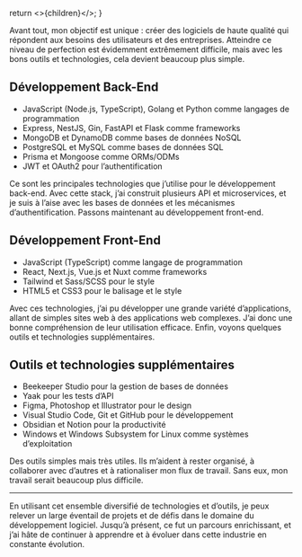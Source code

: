   return <>{children}</>;
}

Avant tout, mon objectif est unique : créer des logiciels de haute qualité qui répondent aux besoins des utilisateurs et des entreprises. Atteindre ce niveau de perfection est évidemment extrêmement difficile, mais avec les bons outils et technologies, cela devient beaucoup plus simple.

## Développement Back-End

- JavaScript (Node.js, TypeScript), Golang et Python comme langages de programmation
- Express, NestJS, Gin, FastAPI et Flask comme frameworks
- MongoDB et DynamoDB comme bases de données NoSQL
- PostgreSQL et MySQL comme bases de données SQL
- Prisma et Mongoose comme ORMs/ODMs
- JWT et OAuth2 pour l’authentification

Ce sont les principales technologies que j’utilise pour le développement back-end. Avec cette stack, j’ai construit plusieurs API et microservices, et je suis à l’aise avec les bases de données et les mécanismes d’authentification. Passons maintenant au développement front-end.

## Développement Front-End

- JavaScript (TypeScript) comme langage de programmation
- React, Next.js, Vue.js et Nuxt comme frameworks
- Tailwind et Sass/SCSS pour le style
- HTML5 et CSS3 pour le balisage et le style

Avec ces technologies, j’ai pu développer une grande variété d’applications, allant de simples sites web à des applications web complexes. J’ai donc une bonne compréhension de leur utilisation efficace. Enfin, voyons quelques outils et technologies supplémentaires.

## Outils et technologies supplémentaires

- Beekeeper Studio pour la gestion de bases de données
- Yaak pour les tests d’API
- Figma, Photoshop et Illustrator pour le design
- Visual Studio Code, Git et GitHub pour le développement
- Obsidian et Notion pour la productivité
- Windows et Windows Subsystem for Linux comme systèmes d’exploitation

Des outils simples mais très utiles. Ils m’aident à rester organisé, à collaborer avec d’autres et à rationaliser mon flux de travail. Sans eux, mon travail serait beaucoup plus difficile.

---

En utilisant cet ensemble diversifié de technologies et d’outils, je peux relever un large éventail de projets et de défis dans le domaine du développement logiciel. Jusqu’à présent, ce fut un parcours enrichissant, et j’ai hâte de continuer à apprendre et à évoluer dans cette industrie en constante évolution.
